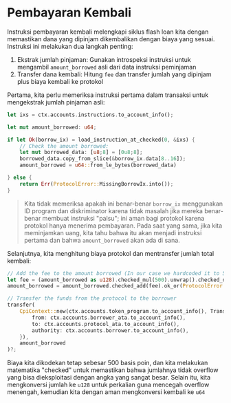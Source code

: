 # Pembayaran Kembali

Instruksi pembayaran kembali melengkapi siklus flash loan kita dengan memastikan dana yang dipinjam dikembalikan dengan biaya yang sesuai. Instruksi ini melakukan dua langkah penting:
1. Ekstrak jumlah pinjaman: Gunakan introspeksi instruksi untuk mengambil `amount_borrowed` asli dari data instruksi peminjaman
2. Transfer dana kembali: Hitung `fee` dan transfer jumlah yang dipinjam plus biaya kembali ke protokol

<ArticleSection name="Introspeksi Instruksi" id="instruction-introspection" level="h2" />

Pertama, kita perlu memeriksa instruksi pertama dalam transaksi untuk mengekstrak jumlah pinjaman asli:

```rust
let ixs = ctx.accounts.instructions.to_account_info();

let mut amount_borrowed: u64;

if let Ok(borrow_ix) = load_instruction_at_checked(0, &ixs) {
    // Check the amount borrowed:
    let mut borrowed_data: [u8;8] = [0u8;8];
    borrowed_data.copy_from_slice(&borrow_ix.data[8..16]);
    amount_borrowed = u64::from_le_bytes(borrowed_data)

} else {
    return Err(ProtocolError::MissingBorrowIx.into());
}
```

> Kita tidak memeriksa apakah ini benar-benar `borrow_ix` menggunakan ID program dan diskriminator karena tidak masalah jika mereka benar-benar membuat instruksi "palsu"; ini aman bagi protokol karena protokol hanya menerima pembayaran. Pada saat yang sama, jika kita meminjamkan uang, kita tahu bahwa itu akan menjadi instruksi pertama dan bahwa `amount_borrowed` akan ada di sana.

<ArticleSection name="Transfer Dana" id="transfer-funds" level="h2" />

Selanjutnya, kita menghitung biaya protokol dan mentransfer jumlah total kembali:

```rust
// Add the fee to the amount borrowed (In our case we hardcoded it to 500 basis point)
let fee = (amount_borrowed as u128).checked_mul(500).unwrap().checked_div(10_000).ok_or(ProtocolError::Overflow)? as u64;
amount_borrowed = amount_borrowed.checked_add(fee).ok_or(ProtocolError::Overflow)?;

// Transfer the funds from the protocol to the borrower
transfer(
    CpiContext::new(ctx.accounts.token_program.to_account_info(), Transfer {
        from: ctx.accounts.borrower_ata.to_account_info(),
        to: ctx.accounts.protocol_ata.to_account_info(),
        authority: ctx.accounts.borrower.to_account_info(),
    }), 
    amount_borrowed
)?;
```

Biaya kita dikodekan tetap sebesar 500 basis poin, dan kita melakukan matematika "checked" untuk memastikan bahwa jumlahnya tidak overflow yang bisa dieksploitasi dengan angka yang sangat besar. Selain itu, kita mengkonversi jumlah ke `u128` untuk perkalian guna mencegah overflow menengah, kemudian kita dengan aman mengkonversi kembali ke `u64`